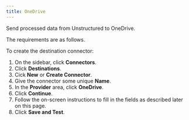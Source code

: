 ```yaml
---
title: OneDrive
---
```


Send processed data from Unstructured to OneDrive.

The requirements are as follows.


<OneDrivePrerequisites />

To create the destination connector:

1. On the sidebar, click **Connectors**.
2. Click **Destinations**.
3. Cick **New** or **Create Connector**.
4. Give the connector some unique **Name**.
5. In the **Provider** area, click **OneDrive**.
6. Click **Continue**. 
7. Follow the on-screen instructions to fill in the fields as described later on this page.
8. Click **Save and Test**.


<OneDriveFields />